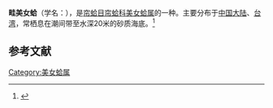 {{Speciesbox
| name = 畦美女蛤
| image = 
| image_width = 
| genus = Circe
| species = sulcata
| authority = Garay, 1838
}}
'''畦美女蛤'''（学名：''{{lang|la|Circe sulcata}}''），是[[帘蛤目|帘蛤目]][[帘蛤科|帘蛤科]][[美女蛤属|美女蛤属]]的一种。主要分布于[[中国大陆|中国大陆]]、[[台湾|台湾]]，常栖息在潮间带至水深20米的砂质海底。<ref>{{cite web|url=http://shell.sinica.edu.tw/chinese/shellbase_detail.php?science_no=2693|title=国际贝库：畦美女蛤|publisher=台湾贝类资料库|accessdate=2009-08-11|archive-date=2016-03-04|archive-url=https://web.archive.org/web/20160304203551/http://shell.sinica.edu.tw/chinese/shellbase_detail.php?science_no=2693|dead-url=no}}</ref>

== 参考文献 ==
{{reflist}}
{{Taxonbar|from=Q15234145}}

[[Category:美女蛤属|Category:美女蛤属]]


{{Invertebrate-stub}}